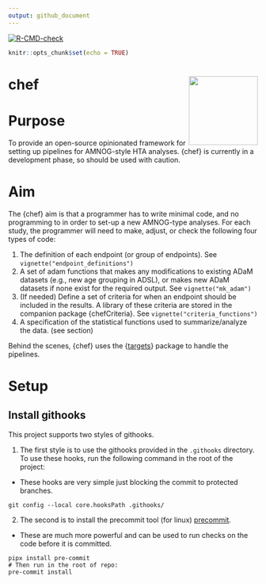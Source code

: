 ```yaml
---
output: github_document
---
```


<!-- Insert badges here -->
[![R-CMD-check](https://github.com/hta-pharma/chef/actions/workflows/package-check-test.yaml/badge.svg)](https://github.com/hta-pharma/chef/actions/workflows/package-check-test.yaml)
<!-- README.md is generated from README.Rmd. Please edit that file -->

```r
knitr::opts_chunk$set(echo = TRUE)
```
# chef <img src="man/figures/logo.png" align="right" height="139" alt="" />

# Purpose

To provide an open-source opinionated framework for setting up pipelines for AMNOG-style HTA analyses. {chef} is currently in a development phase, so should be used with caution.

# Aim

The {chef} aim is that a programmer has to write minimal code, and no programming to in order to set-up a new AMNOG-type analyses. For each study, the programmer will need to make, adjust, or check the following four types of code:

1.  The definition of each endpoint (or group of endpoints). See `vignette("endpoint_definitions")`
2.  A set of adam functions that makes any modifications to existing ADaM datasets (e.g., new age grouping in ADSL), or makes new ADaM datasets if none exist for the required output. See `vignette("mk_adam")`
3.  (If needed) Define a set of criteria for when an endpoint should be included in the results. A library of these criteria are stored in the companion package {chefCriteria}. See `vignette("criteria_functions")`
4.  A specification of the statistical functions used to summarize/analyze the data. (see section)

Behind the scenes, {chef} uses the {[targets](https://books.ropensci.org/targets/)} package to handle the pipelines.

# Setup

## Install githooks

This project supports two styles of githooks.

1.  The first style is to use the githooks provided in the `.githooks` directory. To use these hooks, run the following command in the root of the project:
  - These hooks are very simple just blocking the commit to protected branches.

```
git config --local core.hooksPath .githooks/
```

2. The second is to install the precommit tool (for linux) [precommit](https://pre-commit.com/). 
  - These are much more powerful and can be used to run checks on the code before it is committed.
  
```
pipx install pre-commit
# Then run in the root of repo:
pre-commit install
```
